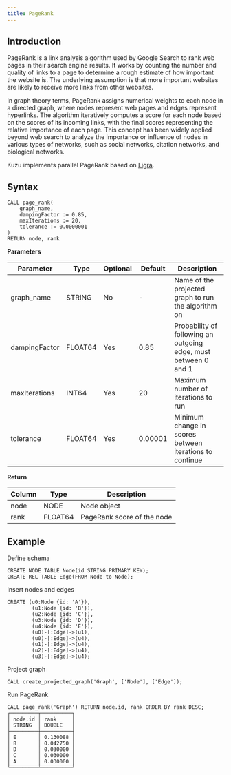 ```yaml
---
title: PageRank
---
```


## Introduction

PageRank is a link analysis algorithm used by Google Search to rank web pages in their search engine results. 
It works by counting the number and quality of links to a page to determine a rough estimate of how important the website is. 
The underlying assumption is that more important websites are likely to receive more links from other websites. 

In graph theory terms, PageRank assigns numerical weights to each node in a directed graph, where nodes represent web pages and edges represent hyperlinks. 
The algorithm iteratively computes a score for each node based on the scores of its incoming links, with the final scores representing the relative importance of each page. 
This concept has been widely applied beyond web search to analyze the importance or influence of nodes in various types of networks, such as social networks, citation networks, and biological networks.

Kuzu implements parallel PageRank based on [Ligra](https://jshun.csail.mit.edu/ligra.shtml).

## Syntax

```
CALL page_rank(
    graph_name,
    dampingFactor := 0.85, 
    maxIterations := 20, 
    tolerance := 0.0000001
)
RETURN node, rank
```

**Parameters**

| Parameter | Type | Optional | Default | Description |
|-----------|------|----------|---------|-------------|
| graph_name | STRING | No | - | Name of the projected graph to run the algorithm on |
| dampingFactor | FLOAT64 | Yes | 0.85 | Probability of following an outgoing edge, must between 0 and 1 |
| maxIterations | INT64 | Yes | 20 | Maximum number of iterations to run |
| tolerance | FLOAT64 | Yes | 0.00001 | Minimum change in scores between iterations to continue |

**Return**

| Column | Type | Description |
|--------|------|-------------|
| node | NODE | Node object |
| rank | FLOAT64 | PageRank score of the node |

## Example

Define schema
```cypher
CREATE NODE TABLE Node(id STRING PRIMARY KEY);
CREATE REL TABLE Edge(FROM Node to Node);
```
Insert nodes and edges
```cypher
CREATE (u0:Node {id: 'A'}),
        (u1:Node {id: 'B'}),
        (u2:Node {id: 'C'}),
        (u3:Node {id: 'D'}),
        (u4:Node {id: 'E'}),
        (u0)-[:Edge]->(u1),
        (u0)-[:Edge]->(u4),
        (u1)-[:Edge]->(u4),
        (u2)-[:Edge]->(u4),
        (u3)-[:Edge]->(u4);
```
Project graph
```cypher
CALL create_projected_graph('Graph', ['Node'], ['Edge']);
```
Run PageRank
```
CALL page_rank('Graph') RETURN node.id, rank ORDER BY rank DESC;
┌─────────┬──────────┐
│ node.id │ rank     │
│ STRING  │ DOUBLE   │
├─────────┼──────────┤
│ E       │ 0.130088 │
│ B       │ 0.042750 │
│ D       │ 0.030000 │
│ C       │ 0.030000 │
│ A       │ 0.030000 │
└─────────┴──────────┘
```
